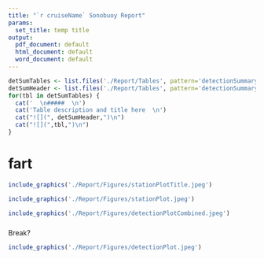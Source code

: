 ```yaml
---
title: "`r cruiseName` Sonobuoy Report"
params:
  set_title: temp title
output:
  pdf_document: default
  html_document: default
  word_document: default
---
```



```r
detSumTables <- list.files('./Report/Tables', pattern='detectionSummaryTable_[0-9]*', full.names=TRUE)
detSumHeader <- list.files('./Report/Tables', pattern='detectionSummaryTableHeader', full.names=TRUE)
for(tbl in detSumTables) {
  cat('  \n#####  \n')
  cat('Table description and title here  \n')
  cat("![](", detSumHeader,")\n")
  cat("![](",tbl,")\n")
}
```

# fart

```r
include_graphics('./Report/Figures/stationPlotTitle.jpeg')
```


```r
include_graphics('./Report/Figures/stationPlot.jpeg')
```


```r
include_graphics('./Report/Figures/detectionPlotCombined.jpeg')
```

#####
Break?

```r
include_graphics('./Report/Figures/detectionPlot.jpeg')
```
